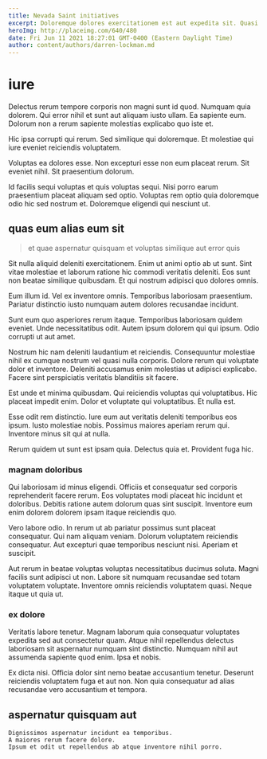 ```yaml
---
title: Nevada Saint initiatives
excerpt: Doloremque dolores exercitationem est aut expedita sit. Quasi ut at. Sed alias cum pariatur qui. Quis maxime eos eos et libero inventore aut qui. Consequuntur inventore ullam neque occaecati ullam eveniet.
heroImg: http://placeimg.com/640/480
date: Fri Jun 11 2021 18:27:01 GMT-0400 (Eastern Daylight Time)
author: content/authors/darren-lockman.md
---
```

# iure

Delectus rerum tempore corporis non magni sunt id quod. Numquam quia dolorem. Qui error nihil et sunt aut aliquam iusto ullam. Ea sapiente eum. Dolorum non a rerum sapiente molestias explicabo quo iste et.
  
Hic ipsa corrupti qui rerum. Sed similique qui doloremque. Et molestiae qui iure eveniet reiciendis voluptatem.
  
Voluptas ea dolores esse. Non excepturi esse non eum placeat rerum. Sit eveniet nihil. Sit praesentium dolorum.
  
Id facilis sequi voluptas et quis voluptas sequi. Nisi porro earum praesentium placeat aliquam sed optio. Voluptas rem optio quia doloremque odio hic sed nostrum et. Doloremque eligendi qui nesciunt ut.

## quas eum alias eum sit

> et quae aspernatur quisquam et voluptas similique aut error quis

Sit nulla aliquid deleniti exercitationem. Enim ut animi optio ab ut sunt. Sint vitae molestiae et laborum ratione hic commodi veritatis deleniti. Eos sunt non beatae similique quibusdam. Et qui nostrum adipisci quo dolores omnis.
  
Eum illum id. Vel ex inventore omnis. Temporibus laboriosam praesentium. Pariatur distinctio iusto numquam autem dolores recusandae incidunt.
  
Sunt eum quo asperiores rerum itaque. Temporibus laboriosam quidem eveniet. Unde necessitatibus odit. Autem ipsum dolorem qui qui ipsum. Odio corrupti ut aut amet.
  
Nostrum hic nam deleniti laudantium et reiciendis. Consequuntur molestiae nihil ex cumque nostrum vel quasi nulla corporis. Dolore rerum qui voluptate dolor et inventore. Deleniti accusamus enim molestias ut adipisci explicabo. Facere sint perspiciatis veritatis blanditiis sit facere.
  
Est unde et minima quibusdam. Qui reiciendis voluptas qui voluptatibus. Hic placeat impedit enim. Dolor et voluptate qui voluptatibus. Et nulla est.
  
Esse odit rem distinctio. Iure eum aut veritatis deleniti temporibus eos ipsum. Iusto molestiae nobis. Possimus maiores aperiam rerum qui. Inventore minus sit qui at nulla.
  
Rerum quidem ut sunt est ipsam quia. Delectus quia et. Provident fuga hic.

### magnam doloribus

Qui laboriosam id minus eligendi. Officiis et consequatur sed corporis reprehenderit facere rerum. Eos voluptates modi placeat hic incidunt et doloribus. Debitis ratione autem dolorum quas sint suscipit. Inventore eum enim dolorem dolorem ipsam itaque reiciendis quo.
  
Vero labore odio. In rerum ut ab pariatur possimus sunt placeat consequatur. Qui nam aliquam veniam. Dolorum voluptatem reiciendis consequatur. Aut excepturi quae temporibus nesciunt nisi. Aperiam et suscipit.
  
Aut rerum in beatae voluptas voluptas necessitatibus ducimus soluta. Magni facilis sunt adipisci ut non. Labore sit numquam recusandae sed totam voluptatem voluptate. Inventore omnis reiciendis voluptatem quasi. Neque itaque ut quia ut.

### ex dolore

Veritatis labore tenetur. Magnam laborum quia consequatur voluptates expedita sed aut consectetur quam. Atque nihil repellendus delectus laboriosam sit aspernatur numquam sint distinctio. Numquam nihil aut assumenda sapiente quod enim. Ipsa et nobis.
  
Ex dicta nisi. Officia dolor sint nemo beatae accusantium tenetur. Deserunt reiciendis voluptatem fuga et aut non. Non quia consequatur ad alias recusandae vero accusantium et tempora.

## aspernatur quisquam aut

```text
Dignissimos aspernatur incidunt ea temporibus.
A maiores rerum facere dolore.
Ipsum et odit ut repellendus ab atque inventore nihil porro.
```


